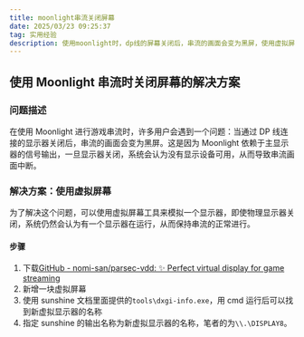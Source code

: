 ```yaml
---
title: moonlight串流关闭屏幕
date: 2025/03/23 09:25:37
tag: 实用经验
description: 使用moonlight时，dp线的屏幕关闭后，串流的画面会变为黑屏，使用虚拟屏幕解决
---
```


## 使用 Moonlight 串流时关闭屏幕的解决方案

### 问题描述

在使用 Moonlight 进行游戏串流时，许多用户会遇到一个问题：当通过 DP 线连接的显示器关闭后，串流的画面会变为黑屏。这是因为 Moonlight 依赖于主显示器的信号输出，一旦显示器关闭，系统会认为没有显示设备可用，从而导致串流画面中断。

### 解决方案：使用虚拟屏幕

为了解决这个问题，可以使用虚拟屏幕工具来模拟一个显示器，即使物理显示器关闭，系统仍然会认为有一个显示器在运行，从而保持串流的正常进行。

#### 步骤

1. 下载[GitHub - nomi-san/parsec-vdd: ✨ Perfect virtual display for game streaming](https://github.com/nomi-san/parsec-vdd)
2. 新增一块虚拟屏幕
3. 使用 sunshine 文档里面提供的`tools\dxgi-info.exe`，用 cmd 运行后可以找到新虚拟显示器的名称
4. 指定 sunshine 的输出名称为新虚拟显示器的名称，笔者的为`\\.\DISPLAY8`。
